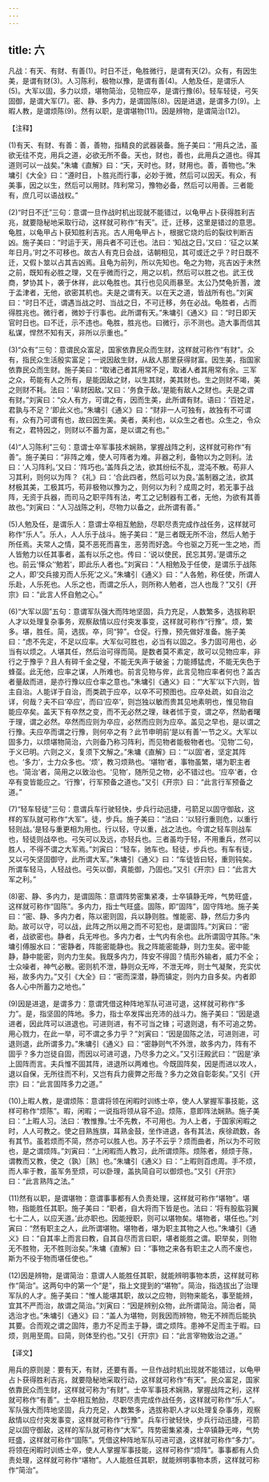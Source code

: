 ```yaml
---
---
---
```

title: 六
---



凡战：有天、有财、有善(1)。时日不迁，龟胜微行，是谓有天(2)。众有，有因生美，是谓有财(3)。人习陈利，极物以豫，是谓有善(4)。人勉及任，是谓乐人(5)。大军以固，多力以烦，堪物简治，见物应卒，是谓行豫(6)。轻车轻徒，弓矢固御，是谓大军(7)。密、静、多内力，是谓固陈(8)。因是进退，是谓多力(9)。上暇人教，是谓烦陈(9)。然有以职，是谓堪物(11)。因是辨物，是谓简治(12)。

【注释】

(1)有天、有财、有善：善，善物，指精良的武器装备。施子美曰：“用兵之法，虽欲无往不克，用兵之道，必欲无所不备。天也，财也，善也，此用兵之道也。得其道则可以一战矣。”朱墉《直解》曰：“天，天时也。财，财用也。善，善物也。”朱墉引《大全》曰：“遵时日，卜胜兆而行事，必妙于微，然后可以因天。有众，有美事，因之以生，然后可以用财。阵利常习，豫物必备，然后可以用善。三者能有，庶几可以语战权。”

(2)“时日不迁”三句：意谓一旦作战时机出现就不能错过，以龟甲占卜获得胜利吉兆，就要隐秘地采取行动，这样就可称作“有天”。迁，迁移，这里是错过的意思。龟胜，以龟甲占卜获知胜利吉兆。古人用龟甲占卜，根据它烧灼后的裂纹判断吉凶。施子美曰：“时运于天，用兵者不可迁也。法曰：‘知战之日。’又曰：‘征之以某年日月。’时之不可移也。故古人有克日会战，诘朝相见，其可或迁之乎？时日既不迁，又假卜筮以占其吉凶焉。且龟为前列，所以先知也。龟之为物，兆吉凶于未然之前，既知有必胜之理，又在乎微而行之，用之以机，然后可以胜之也。武王伐商，梦协其卜，袭于休祥，此以龟胜也。其行也见风雨暴至。太公乃焚龟折蓍，渡于孟津者，无他，欲密其机也。夫是之谓有天。以在天之道，皆战所有也。”刘寅曰：“时日不迁，谓遇当战之时、当战之日，不可迁移，务在必战。龟胜者，占而得胜兆也。微行者，微妙于行事也。此所谓有天。”朱墉引《通义》曰：“时日即天官时日也。曰不迁，示不违也。龟胜，胜兆也。曰微行，示不测也。造大事而信其私谋，悍然不知有天，非所以示重也。”

(3)“众有”三句：意谓民众富足，国家依靠民众而生财，这样就可称作“有财”。众有，指民众生活殷实富足；一说因敌生财，从敌人那里获得财富。因生美，指国家依靠民众而生财。施子美曰：“取诸己者其用常不足，取诸人者其用常有余。三军之众，苟能有人之所有，是能因敌之财，以生其财，美其财也。生之则财不竭，美之则财不耗。法曰：‘阜财因敌。’又曰：‘务食于敌。’是能有敌人之财也。夫是之谓有财。”刘寅曰：“众人有方，可谓之有，因而生美，此所谓有财。语曰：‘百姓足，君孰与不足？’即此义也。”朱墉引《通义》曰：“财非一人可独有，故独有不可谓有，众有乃可谓有也，故曰因生美。美者，美利也，以众生之者也。众生之，令众有之，君特因之，则财以不蓄为富，是以谓之有也。”

(4)“人习陈利”三句：意谓士卒军事技术娴熟，掌握战阵之利，这样就可称作“有善”。施子美曰：“非阵之难，使人可阵者为难。非器之利，备物以为之则利。法曰：‘人习阵利。’又曰：‘阵巧也。’盖阵兵之法，欲其纷纭不乱，混沌不散。苟非人习其利，则何以为阵？《礼》曰：‘合此四者，然后可以为良。’盖制器之法，欲其材极其美，工极其巧，苟非极物以豫为之，则何以为利？成周之时，若无事于战阵，无资于兵器，而司马之职平阵有法，考工之记制器有工者，无他，为欲有其善故也。”刘寅曰：“人习战陈之利，尽物力以备之，此所谓有善。”

(5)人勉及任，是谓乐人：意谓士卒相互勉励，尽职尽责完成作战任务，这样就可称作“乐人”。乐人，人人乐于战斗。施子美曰：“是三者既无所不治，然后人勉于所任焉。夫常人之情，莫不恶死而喜生，恶劳而好逸。今也驱之万死一生之地，而人皆勉力以任其事者，盖有以乐之也。传曰：‘说以使民，民忘其劳。’是谓乐之也。前云‘怿众’‘勉若’，即此乐人者也。”刘寅曰：“人相勉及于任使，是谓乐于战陈之人，即‘交兵接刃而人乐死’之义。”朱墉引《通义》曰：“人各勉，称任使，所谓人乐赴，人乐死也。人乐之也，而谓之乐人，则所称人勉者，岂人也哉？”又引《开宗》曰：“此言人怀自勉之心。”

(6)“大军以固”五句：意谓军队强大而阵地坚固，兵力充足，人数繁多，选拔称职人才以处理复杂事务，观察敌情以应付突发事变，这样就可称作“行豫”。烦，繁多。堪，胜任。简，选拔。卒，同“猝”。仓促。行豫，预先做好准备。施子美曰：“虑不先定，不足以应率。大军似可胜也，必当有以固之。多力固可用也，必当有以烦之。人堪其任，然后治可得而简。是数者莫不素定，故可以见物应率，非行之于豫乎？且人有碎千金之璧，不能无失声于破釜；力能搏猛虎，不能无失色于蜂虿。此无他，应率之谋，人所难也。前言见物与侔，此言见物应率者何也？盖古者量敌而进，是亦行豫以应仓率之意也。”朱墉引《通义》曰：“‘大军’以下六则，皆主自治。人能详于自治，而类疏于应卒，以卒不可预图也。应卒处疏，如自治之详，何哉？夫不曰‘卒应’，而曰‘应卒’，则岂独以敏而贵其见地素明也，惟见物自能应卒矣。盖天下有卒然之变，而不无必然之理，昧者怵于变，谓之卒，然助者曙于理，谓之必然。卒然而应则为卒应，必然而应则为应卒。盖见之早也，是以谓之行豫。夫应卒而谓之行豫，则何卒之有？此节申明前‘是以有善’一节之义。大军以固多力，以烦堪物简治，六则备乃称习阵利，而见物者能极物者也。‘见物’二句，于义已明。六则之义，复须下文解之。”朱墉《直解》曰：“‘以固’者，坚定其阵也。‘多力’，士力众多也。‘烦’，教习烦熟也。‘堪物’者，事物虽繁，堪为职主者也。‘简治’者，简用之以致治也。‘见物’，随所见之物，必不错过也。‘应卒’者，仓卒有变皆能应之。‘行豫’，行军预备之道也。”又引《开宗》曰：“此言行军预备之道。”

(7)“轻车轻徒”三句：意谓兵车行驶轻快，步兵行动迅捷，弓箭足以固守御敌，这样的军队就可称作“大军”。徒，步兵。施子美曰：“法曰：‘以轻行重则危，以重行轻则战。’是轻与重更相为用也。行以轻，守以重，战之法也。今谓之轻车则战车也，轻徒则战卒也。弓矢可以及远，亦轻兵也。三者虽均于轻，不用重兵，然可以胜人，不得不谓之大军焉。”刘寅曰：“轻车，驰车也。轻徒，步兵也。有车有徒，又以弓矢坚固御守，此所谓大军。”朱墉引《通义》曰：“车徒皆曰轻，重则钝矣。所谓车轻马，人轻战也。弓矢以御，真能御，乃固也。”又引《开宗》曰：“此言大军之利。”

(8)密、静、多内力，是谓固陈：意谓阵势密集紧凑，士卒镇静无哗，气势旺盛，这样就可称作“固陈”。多内力，指士气旺盛。固陈，即“固阵”，固守阵地。施子美曰：“密、静、多内力者，陈以密则固，兵以静则胜。惟能密、静，然后力多内助。故可以守，可以战，此阵之所以用之而不可犯也，是谓固阵。”刘寅曰：“密者，战欲密也。静者，兵无哗也。多内力者，士气内有余也。此所谓固守其陈。”朱墉引傅服水曰：“密静者，阵能密能静也。我之阵能密能静，则力生矣。密中能静，静中能密，则内力生矣。我既多内力，阵安不得固？情形外输者，威力不全；士众噪者，神气必散。密则机不泄，静则众无哗，不泄无哗，则士气凝聚，充实优裕，故多内力。”又引《大全》曰：“密而深潜，静而镇定，则内力自多矣。内者即各人心中所蓄力之地也。”

(9)因是进退，是谓多力：意谓凭借这种阵地军队可进可退，这样就可称作“多力”。是，指坚固的阵地。多力，指士卒发挥出充沛的战斗力。施子美曰：“因是退进者，因此阵可以进退也。可进则进，有不可当之锋；可退则退，有不可追之势。用心戮力，在此一举，可不谓之多力乎？”刘寅曰：“因是固陈之法，可进则进，可退则退，此所谓多力。”朱墉引《通义》曰：“密静则气不外泄，故多内力，阵有不固乎？多力岂徒自固，而因以可进可退，乃尽多力之义。”又引汪殿武曰：“‘因是’承上固阵而言。夫兵惟不固其阵，进退所以两难也。今既固阵矣，因是而进以攻人，退以自保，无所往而不利，又岂有兵力疲弊之形哉？多力之效自彰彰矣。”又引《开宗》曰：“此言固阵多力之道。”

(10)上暇人教，是谓烦陈：意谓将领在闲暇时训练士卒，使人人掌握军事技能，这样可称作“烦陈”。暇，闲暇；一说指将领从容不迫。烦陈，意即阵法娴熟。施子美曰：“上暇人习。法曰：‘教惟豫。’士不先教，不可用也。为人上者，于国家闲暇之时，人人可教之。使之目熟旌旗，耳熟金鼓，坐作进退，各有其法，疾徐疏数，各有其节。虽若烦而不简，然亦可以胜人也。苏子不云乎？烦而曲者，所以为不可败也，是之谓烦阵。”刘寅曰：“上闲暇而人教习，此所谓烦陈。烦陈者，频烦于陈，谓教而又教，使之（孰）［熟］也。”朱墉引《通义》曰：“上暇则百虑周。手不烦，而人率于教，虽军务至烦，可以卧理，盖执简自可以御烦也。”又引《开宗》曰：“此言熟阵之法。”

(11)然有以职，是谓堪物：意谓事事都有人负责处理，这样就可称作“堪物”。堪物，指能胜任其职。施子美曰：“职者，自大将而下皆是也。法曰：‘将有股肱羽翼七十二人，以应天道。’此亦职也。因能授职，则可以堪物矣。堪物者，堪任也。”刘寅曰：“然有职主之人，此所谓堪物。堪物者，堪为职主其物之人也。”朱墉引《通义》曰：“自其率上而言曰教，自其自尽而言曰职，堪者能胜之谓。职举矣，则物无不胜物，无不胜则治矣。”朱墉《直解》曰：“事物之来各有职主之人而不废也，斯为不役于物而堪任使也。”

(12)因是辨物，是谓简治：意谓人人能胜任其职，就能辨明事物本质，这样就可称作“简治”。这两句中的第一个“是”，指上文提到的“堪物”。简治，指选拔出了治理军队的人才。施子美曰：“惟人能堪其职，故以之应物，则物来能名，事至能辨，宜其不严而治，故谓之简治。”刘寅曰：“因是辨别众物，此所谓简治。简治者，简选治才也。”朱墉引《通义》曰：“盖人为堪物，则我因而辨物，物无不辨而后能执其要。合而观之谓之固阵，患力不足而主于静，谓之烦阵。患神不足而主于暇。曰烦，则用至周。曰简，则体至约也。”又引《开宗》曰：“此言宰物致治之道。”

【译文】

用兵的原则是：要有天，有财，还要有善。一旦作战时机出现就不能错过，以龟甲占卜获得胜利吉兆，就要隐秘地采取行动，这样就可称作“有天”。民众富足，国家依靠民众而生财，这样就可称为“有财”。士卒军事技术娴熟，掌握战阵之利，这样就可称作“有善”。士卒相互勉励，尽职尽责完成作战任务，这样就可称作“乐人”。军队强大而阵地坚固，兵力充足，人数繁多，选拔称职人才以处理复杂事务，观察敌情以应付突发事变，这样就可称作“行豫”。兵车行驶轻快，步兵行动迅捷，弓箭足以固守御敌，这样的军队就可称作“大军”。阵势密集紧凑，士卒镇静无哗，气势旺盛，这样就可称作“固陈”。凭借这种阵地军队可进可退，这样就可称作“多力”。将领在闲暇时训练士卒，使人人掌握军事技能，这样可称作“烦阵”。事事都有人负责处理，这样就可称作“堪物”。人人能胜任其职，就能辨明事物本质，这样就可称作“简治”。